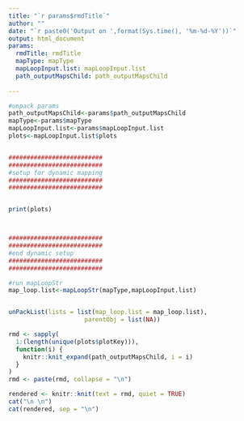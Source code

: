 ```yaml
---
title: "`r params$rmdTitle`"
author: ""
date: "`r paste0('Output on ',format(Sys.time(), '%m-%d-%Y'))`"
output: html_document
params:
  rmdTitle: rmdTitle
  mapType: mapType
  mapLoopInput.list: mapLoopInput.list
  path_outputMapsChild: path_outputMapsChild
  
---
```




```r
#unpack params
path_outputMapsChild<-params$path_outputMapsChild
mapType<-params$mapType
mapLoopInput.list<-params$mapLoopInput.list
plots<-mapLoopInput.list$plots


##########################
##########################
#setup for dynamic mapping
##########################
##########################


print(plots)



##########################
##########################
#end dynamic setup
##########################
##########################

#run mapLoopStr
map_loop.list<-mapLoopStr(mapType,mapLoopInput.list)


unPackList(lists = list(map_loop.list = map_loop.list),
                     parentObj = list(NA))

rmd <- sapply(
  1:(length(unique(plots$plotKey))),
  function(i) {
    knitr::knit_expand(path_outputMapsChild, i = i)
  }
)
rmd <- paste(rmd, collapse = "\n")

```

```r

rendered <- knitr::knit(text = rmd, quiet = TRUE)
cat("\n \n")
cat(rendered, sep = "\n")


```


